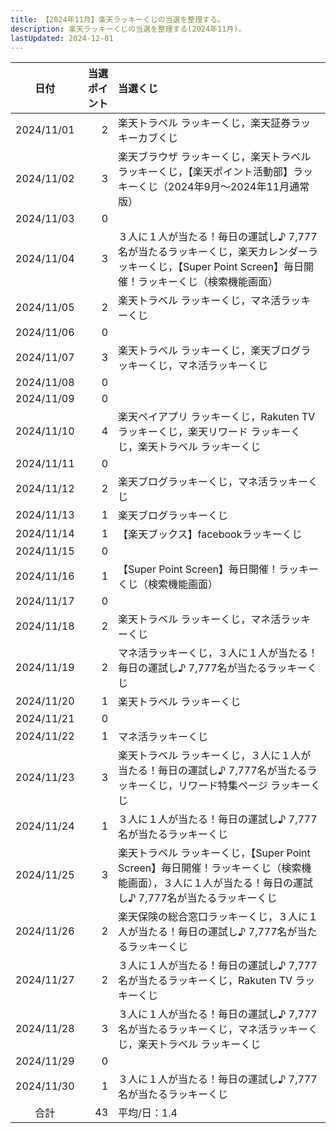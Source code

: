 ```yaml
---
title: 【2024年11月】楽天ラッキーくじの当選を整理する。
description: 楽天ラッキーくじの当選を整理する(2024年11月)。
lastUpdated: 2024-12-01
---
```


<NoteRakutenKuji></NoteRakutenKuji>

| 日付 | 当選ポイント | 当選くじ |
| :---: | ---: | :--- |
| 2024/11/01 | 2 | 楽天トラベル ラッキーくじ，楽天証券ラッキーカブくじ |
| 2024/11/02 | 3 | 楽天ブラウザ ラッキーくじ，楽天トラベル ラッキーくじ，【楽天ポイント活動部】ラッキーくじ（2024年9月～2024年11月通常版） |
| 2024/11/03 | 0 |  |
| 2024/11/04 | 3 | ３人に１人が当たる！毎日の運試し♪ 7,777名が当たるラッキーくじ，楽天カレンダーラッキーくじ，【Super Point Screen】毎日開催！ラッキーくじ（検索機能画面） |
| 2024/11/05 | 2 | 楽天トラベル ラッキーくじ，マネ活ラッキーくじ |
| 2024/11/06 | 0 |  |
| 2024/11/07 | 3 | 楽天トラベル ラッキーくじ，楽天ブログラッキーくじ，マネ活ラッキーくじ |
| 2024/11/08 | 0 |  |
| 2024/11/09 | 0 |  |
| 2024/11/10 | 4 | 楽天ペイアプリ ラッキーくじ，Rakuten TV ラッキーくじ，楽天リワード ラッキーくじ，楽天トラベル ラッキーくじ |
| 2024/11/11 | 0 |  |
| 2024/11/12 | 2 | 楽天ブログラッキーくじ，マネ活ラッキーくじ |
| 2024/11/13 | 1 | 楽天ブログラッキーくじ |
| 2024/11/14 | 1 | 【楽天ブックス】facebookラッキーくじ |
| 2024/11/15 | 0 |  |
| 2024/11/16 | 1 | 【Super Point Screen】毎日開催！ラッキーくじ（検索機能画面） |
| 2024/11/17 | 0 |  |
| 2024/11/18 | 2 | 楽天トラベル ラッキーくじ，マネ活ラッキーくじ |
| 2024/11/19 | 2 | マネ活ラッキーくじ，３人に１人が当たる！毎日の運試し♪ 7,777名が当たるラッキーくじ |
| 2024/11/20 | 1 | 楽天トラベル ラッキーくじ |
| 2024/11/21 | 0 |  |
| 2024/11/22 | 1 | マネ活ラッキーくじ |
| 2024/11/23 | 3 | 楽天トラベル ラッキーくじ，３人に１人が当たる！毎日の運試し♪ 7,777名が当たるラッキーくじ，リワード特集ページ ラッキーくじ |
| 2024/11/24 | 1 | ３人に１人が当たる！毎日の運試し♪ 7,777名が当たるラッキーくじ |
| 2024/11/25 | 3 | 楽天トラベル ラッキーくじ，【Super Point Screen】毎日開催！ラッキーくじ（検索機能画面），３人に１人が当たる！毎日の運試し♪ 7,777名が当たるラッキーくじ |
| 2024/11/26 | 2 | 楽天保険の総合窓口ラッキーくじ，３人に１人が当たる！毎日の運試し♪ 7,777名が当たるラッキーくじ |
| 2024/11/27 | 2 | ３人に１人が当たる！毎日の運試し♪ 7,777名が当たるラッキーくじ，Rakuten TV ラッキーくじ |
| 2024/11/28 | 3 | ３人に１人が当たる！毎日の運試し♪ 7,777名が当たるラッキーくじ，マネ活ラッキーくじ，楽天トラベル ラッキーくじ |
| 2024/11/29 | 0 |  |
| 2024/11/30 | 1 | ３人に１人が当たる！毎日の運試し♪ 7,777名が当たるラッキーくじ |
| 合計 | 43 | 平均/日：1.4 |
